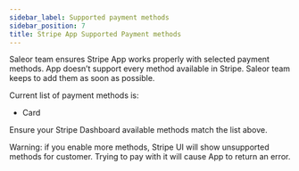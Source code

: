 ```yaml
---
sidebar_label: Supported payment methods
sidebar_position: 7
title: Stripe App Supported Payment methods
---
```


Saleor team ensures Stripe App works properly with selected payment methods.
App doesn’t support every method available in Stripe. Saleor team keeps to add them as soon as possible.

Current list of payment methods is:

- Card

Ensure your Stripe Dashboard available methods match the list above.

Warning: if you enable more methods, Stripe UI will show unsupported methods for customer.
Trying to pay with it will cause App to return an error.